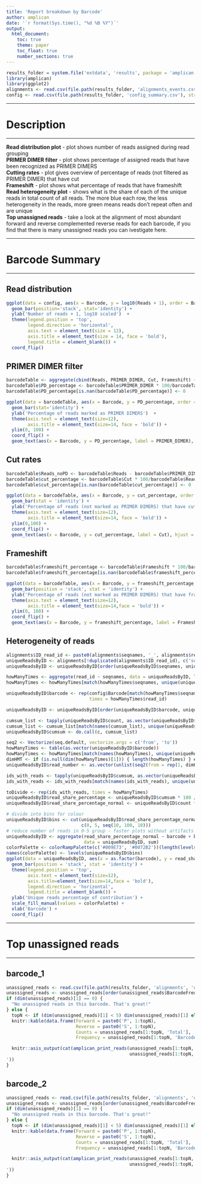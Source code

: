 ```yaml
---
title: 'Report breakdown by Barcode'
author: amplican
date: '`r format(Sys.time(), "%d %B %Y")`'
output:
  html_document:
    toc: true
    theme: paper
    toc_float: true
    number_sections: true
---
```


```r
results_folder = system.file('extdata', 'results', package = 'amplican')
library(amplican)
library(ggplot2)
alignments <- read.csv(file.path(results_folder, 'alignments_events.csv'), stringsAsFactors = FALSE)
config <- read.csv(file.path(results_folder, 'config_summary.csv'), stringsAsFactors = FALSE)
```

***

# Description  

***

**Read distribution plot** - plot shows number of reads assigned during read grouping  
**PRIMER DIMER filter** - plot shows percentage of assigned reads that have been recognized as PRIMER DIMERS  
**Cutting rates** - plot gives overview of percentage of reads (not filtered as PRIMER DIMER) that have cut  
**Frameshift** - plot shows what percentage of reads that have frameshift  
**Read heterogeneity plot** - shows what is the share of each of the unique reads in total count of all reads. The more blue each row, the less heterogeneity in the reads, more green means reads don't repeat often and are unique  
**Top unassigned reads** - take a look at the alignment of most abundant 
forward and reverse complemented reverse reads for each barcode, 
if you find that there is many unassigned reads you can ivestigate here.  

***

# Barcode Summary  

***

## Read distribution  

```r
ggplot(data = config, aes(x = Barcode, y = log10(Reads + 1), order = Barcode, fill = ID)) +
  geom_bar(position='stack', stat='identity') +
  ylab('Number of reads + 1, log10 scaled')  +
  theme(legend.position = 'top',
        legend.direction = 'horizontal',
        axis.text = element_text(size = 12),
        axis.title = element_text(size = 14, face = 'bold'),
        legend.title = element_blank()) +
  coord_flip()
```

## PRIMER DIMER filter  

```r
barcodeTable <- aggregate(cbind(Reads, PRIMER_DIMER, Cut, Frameshift) ~ Barcode, data = config, sum)
barcodeTable$PD_percentage <- barcodeTable$PRIMER_DIMER * 100/barcodeTable$Reads
barcodeTable$PD_percentage[is.nan(barcodeTable$PD_percentage)] <- 0  

ggplot(data = barcodeTable, aes(x = Barcode, y = PD_percentage, order = Barcode)) +
  geom_bar(stat='identity') +
  ylab('Percentage of reads marked as PRIMER DIMERS')  +
  theme(axis.text = element_text(size=12),
        axis.title = element_text(size=14, face = 'bold')) +
  ylim(0, 100) +
  coord_flip() +
  geom_text(aes(x = Barcode, y = PD_percentage, label = PRIMER_DIMER), hjust = -1)
``` 

## Cut rates  

```r
barcodeTable$Reads_noPD <- barcodeTable$Reads - barcodeTable$PRIMER_DIMER
barcodeTable$cut_percentage <- barcodeTable$Cut * 100/barcodeTable$Reads_noPD
barcodeTable$cut_percentage[is.nan(barcodeTable$cut_percentage)] <- 0  

ggplot(data = barcodeTable, aes(x = Barcode, y = cut_percentage, order = Barcode)) +
  geom_bar(stat = 'identity') +
  ylab('Percentage of reads (not marked as PRIMER DIMERS) that have cut site')  +
  theme(axis.text = element_text(size=12),
        axis.title = element_text(size=14, face = 'bold')) +
  ylim(0,100) +
  coord_flip() +
  geom_text(aes(x = Barcode, y = cut_percentage, label = Cut), hjust = -1)
``` 

## Frameshift  

```r
barcodeTable$frameshift_percentage <- barcodeTable$Frameshift * 100/barcodeTable$Reads_noPD
barcodeTable$frameshift_percentage[is.nan(barcodeTable$frameshift_percentage)] <- 0  

ggplot(data = barcodeTable, aes(x = Barcode, y = frameshift_percentage, order = Barcode)) +
  geom_bar(position = 'stack', stat = 'identity') +
  ylab('Percentage of reads (not marked as PRIMER DIMERS) that have frameshift')  +
  theme(axis.text = element_text(size=12),
        axis.title = element_text(size=14,face = 'bold')) +
  ylim(0, 100) +
  coord_flip() +
  geom_text(aes(x = Barcode, y = frameshift_percentage, label = Frameshift), hjust = -1)
``` 

## Heterogeneity of reads  

```r
alignments$ID_read_id <- paste0(alignments$seqnames, '_', alignments$read_id)
uniqueReadsByID <- alignments[!duplicated(alignments$ID_read_id), c('seqnames', 'read_id', 'count')]
uniqueReadsByID <- uniqueReadsByID[order(uniqueReadsByID$seqnames, uniqueReadsByID$count, decreasing = T),]

howManyTimes <- aggregate(read_id ~ seqnames, data = uniqueReadsByID, length)
howManyTimes <- howManyTimes[match(howManyTimes$seqnames, unique(uniqueReadsByID$seqnames)),] 

uniqueReadsByID$barcode <- rep(config$Barcode[match(howManyTimes$seqnames, unique(config$ID))], 
                               times = howManyTimes$read_id)

uniqueReadsByID <- uniqueReadsByID[order(uniqueReadsByID$barcode, uniqueReadsByID$count, decreasing = T),]

cumsum_list <- tapply(uniqueReadsByID$count, as.vector(uniqueReadsByID$barcode), FUN = cumsum)
cumsum_list <- cumsum_list[match(names(cumsum_list), unique(uniqueReadsByID$barcode))]
uniqueReadsByID$cumsum <- do.call(c, cumsum_list)

seq2 <- Vectorize(seq.default, vectorize.args = c('from', 'to'))
howManyTimes <- table(as.vector(uniqueReadsByID$barcode))
howManyTimes <- howManyTimes[match(names(howManyTimes), unique(uniqueReadsByID$barcode))]
dimHMT <- if (is.null(dim(howManyTimes)[1])) { length(howManyTimes) } else { dim(howManyTimes)[1] }
uniqueReadsByID$read_number <- as.vector(unlist(seq2(from = rep(1, dimHMT), to = howManyTimes, by = 1)))

ids_with_reads <- tapply(uniqueReadsByID$cumsum, as.vector(uniqueReadsByID$barcode), FUN = max)
ids_with_reads <- ids_with_reads[match(names(ids_with_reads), unique(uniqueReadsByID$barcode))]

toDivide <- rep(ids_with_reads, times = howManyTimes)
uniqueReadsByID$read_share_percentage <- uniqueReadsByID$cumsum * 100 / toDivide
uniqueReadsByID$read_share_percentage_normal <- uniqueReadsByID$count * 100 / toDivide  

# divide into bins for colour
uniqueReadsByID$bins <- cut(uniqueReadsByID$read_share_percentage_normal,
                            c(0, 5, seq(10, 100, 10)))
# reduce number of reads in 0-5 group - faster plots without artifacts
uniqueReadsByID <- aggregate(read_share_percentage_normal ~ barcode + bins,
                             data = uniqueReadsByID, sum)
colorPalette <- colorRampPalette(c('#009E73', '#0072B2'))(length(levels(uniqueReadsByID$bins)))
names(colorPalette) <- levels(uniqueReadsByID$bins)
ggplot(data = uniqueReadsByID, aes(x = as.factor(barcode), y = read_share_percentage_normal, fill = bins)) +
  geom_bar(position = 'stack', stat = 'identity') +
  theme(legend.position = 'top',
        axis.text = element_text(size=12),
        axis.title=element_text(size=14,face = 'bold'),
        legend.direction = 'horizontal', 
        legend.title = element_blank()) +
  ylab('Unique reads percentage of contribution') +
  scale_fill_manual(values = colorPalette) +
  xlab('Barcode') +
  coord_flip()
``` 

***

# Top unassigned reads  

***

## barcode_1  

```r
unassigned_reads <- read.csv(file.path(results_folder, 'alignments', 'unassigned_sequences', 'barcode_1_unassigned_reads.csv'), stringsAsFactors = FALSE)
unassigned_reads <- unassigned_reads[order(unassigned_reads$BarcodeFrequency, decreasing = TRUE), ]
if (dim(unassigned_reads)[1] == 0) {
  "No unassigned reads in this barcode. That's great!"
} else {
  topN <- if (dim(unassigned_reads)[1] < 5) dim(unassigned_reads)[1] else 5
  knitr::kable(data.frame(Forward = paste0('P', 1:topN),
                          Reverse = paste0('S', 1:topN),
                          Counts = unassigned_reads[1:topN, 'Total'],
                          Frequency = unassigned_reads[1:topN, 'BarcodeFrequency']))

  knitr::asis_output(cat(amplican_print_reads(unassigned_reads[1:topN, 'Forward'],
                                              unassigned_reads[1:topN, 'Reverse']), sep = '
'))
}
```

## barcode_2  

```r
unassigned_reads <- read.csv(file.path(results_folder, 'alignments', 'unassigned_sequences', 'barcode_2_unassigned_reads.csv'), stringsAsFactors = FALSE)
unassigned_reads <- unassigned_reads[order(unassigned_reads$BarcodeFrequency, decreasing = TRUE), ]
if (dim(unassigned_reads)[1] == 0) {
  "No unassigned reads in this barcode. That's great!"
} else {
  topN <- if (dim(unassigned_reads)[1] < 5) dim(unassigned_reads)[1] else 5
  knitr::kable(data.frame(Forward = paste0('P', 1:topN),
                          Reverse = paste0('S', 1:topN),
                          Counts = unassigned_reads[1:topN, 'Total'],
                          Frequency = unassigned_reads[1:topN, 'BarcodeFrequency']))

  knitr::asis_output(cat(amplican_print_reads(unassigned_reads[1:topN, 'Forward'],
                                              unassigned_reads[1:topN, 'Reverse']), sep = '
'))
}
```

